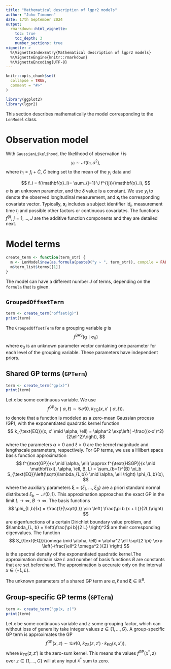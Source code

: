 ```yaml
---
title: "Mathematical description of lgpr2 models"
author: "Juho Timonen"
date: 17th September 2024
output: 
  rmarkdown::html_vignette:
    toc: true
    toc_depth: 3
    number_sections: true
vignette: >
  %\VignetteIndexEntry{Mathematical description of lgpr2 models}
  %\VignetteEngine{knitr::rmarkdown}
  %\VignetteEncoding{UTF-8}
---
```


```r
knitr::opts_chunk$set(
  collapse = TRUE,
  comment = "#>"
)
```

```r
library(ggplot2)
library(lgpr2)
```


This section describes mathematically the model corresponding to 
the `LonModel` class.

# Observation model

With `GaussianLikelihood`, the likelihood of observation $i$ is
$$
y_i\sim \mathcal{N}(h_i, \sigma^2),
$$
where $h_i = f_i + \hat{C}$, $\hat{C}$ being set to the mean of the 
$y_i$ data and

$$
f_i = f(\mathbf{x}_i)= \sum_{j=1}^J f^{(j)}(\mathbf{x}_i),
$$
$\sigma$ is an unknown parameter, and 
the $\delta$ value is a constant. We use $y_i$ to denote the observed
longitudinal measurement, and $\mathbf{x}_i$ the corresponding covariate
vector. Typically, $\mathbf{x}_i$ includes a subject
identifier $\text{id}_i$, measurement time $t_i$ 
and possible other factors or continuous covariates.
The functions $f^{(j)}$, $j=1, \ldots, J$ are the additive function
components and they are detailed next.

# Model terms


```r
create_term <- function(term_str) {
  m <- LonModel$new(as.formula(paste0("y ~ ", term_str)), compile = FALSE)
  m$term_list$terms[[1]]
}
```

The model can have a different number $J$ of terms, depending on the 
`formula` that is given.

## `GroupedOffsetTerm`

```r
term <- create_term("offset(g)")
print(term)
```

The `GroupedOffsetTerm` for a grouping variable $g$ is
$$
f^{\text{BAS}} \left(\text{g} \mid \mathbf{c}_{0}\right)
$$
where $\mathbf{c}_{0}$ is an unknown parameter vector containing one
parameter for each level of the grouping variable. These parameters have
independent priors.


## Shared GP terms (`GPTerm`)

```r
term <- create_term("gp(x)")
print(term)
```

Let $x$ be some continuous variable. We use
$$
f^{\text{GP}}(x \mid \alpha, \ell) \sim \mathcal{GP}(0,\ k_{\text{EQ}}(x,x' \mid \alpha, \ell)).
$$
to denote that a function is modeled as a zero-mean Gaussian process (GP),
with the exponentiated quadratic kernel function
$$
k_{\text{EQ}}(x, x' \mid \alpha, \ell) = \alpha^2 \exp\left( -\frac{(x-x')^2}{2\ell^2}\right),
$$
where the parameters $\alpha > 0$ and $\ell > 0$ are the kernel magnitude and 
lengthscale parameters, respectively. For GP terms, we use a Hilbert space
basis function approximation
$$
f^{\text{GP}}(x \mid \alpha, \ell) \approx f^{\text{HSGP}}(x \mid \mathbf{\xi}, \alpha, \ell, B, L) = \sum_{b=1}^{B} \xi_b S_{\text{EQ}}\left(\sqrt{\lambda_{L,b}} \mid \alpha, \ell \right) \phi_{L,b}(x),
$$
 where the auxiliary parameters 
$\mathbf{\xi} = \left\{\xi_1, \ldots, \xi_B\right\}$ are a priori standard
normal distributed $\xi_b \sim \mathcal{N}(0,1)$. This approximation approaches
the exact GP in the limit $L \rightarrow \infty$, $B \rightarrow \infty$. The 
basis functions 
$$
\phi_{L,b}(x) = \frac{1}{\sqrt{L}} \sin \left( \frac{\pi b (x + L)}{2L}\right)
$$
are eigenfunctions of a certain Dirichlet boundary value problem,
and $\lambda_{L, b} = \left(\frac{\pi b}{2 L} \right)^2$ are their
corresponding eigenvalues. The function
$$
S_{\text{EQ}}(\omega \mid \alpha, \ell) = \alpha^2 \ell \sqrt{2 \pi} \exp \left(-\frac{\ell^2 \omega^2 }{2}  \right)
$$
is the spectral density of the exponentiated quadratic kernel.The approximation 
domain size $L$ and number of basis functions $B$ are 
constants that are set beforehand. The approximation is accurate only on
the interval $x \in (-L, L)$.

The unknown parameters of a shared GP term are $\alpha, \ell$ and 
$\mathbf{\xi} \in \mathbb{R}^B$.

## Group-specific GP terms (`GPTerm`)

```r
term <- create_term("gp(x, z)")
print(term)
```

Let $x$ be some continuous variable and $z$ some grouping factor, which can
without loss of generality take integer values $z \in \{1, \ldots, G\}$. A 
group-specific GP term is
approximates the GP
$$
f^{\text{GP}}(x,z) \sim \mathcal{GP}(0,\ k_{\text{ZS}}(z,z') \cdot k_{\text{EQ}}(x,x')),
$$
where $k_{\text{ZS}}(z,z')$ is the zero-sum kernel. This means the values $f^{\text{GP}}(x^*,z)$ over $z \in \{1, \ldots, G\}$ will at any input $x^*$
sum to zero.
